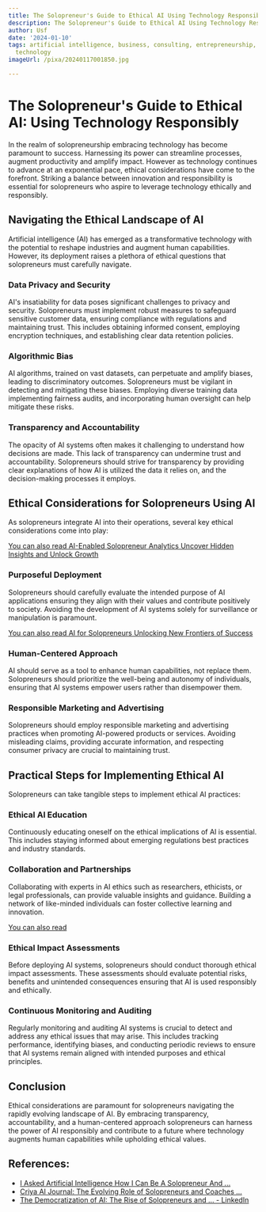 ```yaml
---
title: The Solopreneur's Guide to Ethical AI Using Technology Responsibly
description: The Solopreneur's Guide to Ethical AI Using Technology Responsibly
author: Usf
date: '2024-01-10'
tags: artificial intelligence, business, consulting, entrepreneurship, leadership,
  technology
imageUrl: /pixa/20240117001850.jpg

---
```

# The Solopreneur's Guide to Ethical AI: Using Technology Responsibly

In  the realm of  solopreneurship  embracing technology has become paramount to success.  Harnessing its power can streamline processes, augment productivity and amplify  impact. However as technology continues to advance at an exponential  pace, ethical  considerations have come to the forefront. Striking a balance between innovation and responsibility is essential for solopreneurs who aspire to leverage  technology ethically and responsibly.

## Navigating the Ethical Landscape of AI

Artificial intelligence (AI) has emerged as  a transformative technology with the potential to reshape industries and augment human capabilities. However, its deployment raises a plethora of ethical questions that solopreneurs must carefully navigate.

### Data Privacy and Security

AI's insatiability for data poses significant challenges to privacy and security. Solopreneurs must implement robust measures to safeguard sensitive customer data, ensuring compliance with regulations and maintaining trust.  This includes obtaining informed consent, employing encryption techniques, and establishing clear  data retention policies.

### Algorithmic Bias

AI algorithms, trained on  vast datasets, can perpetuate and  amplify biases, leading to discriminatory outcomes. Solopreneurs must be vigilant in detecting and mitigating  these biases. Employing diverse training data implementing fairness audits, and incorporating human oversight can help mitigate these risks.

### Transparency and Accountability

The opacity  of AI systems often makes it challenging to  understand how decisions are made. This lack of transparency can undermine  trust and accountability. Solopreneurs should  strive for transparency by providing clear explanations  of how AI is  utilized the data it relies on,  and the decision-making processes  it employs.

##  Ethical Considerations for Solopreneurs Using AI

As solopreneurs integrate AI into their  operations, several  key ethical considerations come into play:

[You can also read AI-Enabled Solopreneur Analytics Uncover Hidden Insights and Unlock Growth](AI-Enabled%20Solopreneur%20Analytics%20Uncover%20Hidden%20Insights%20and%20Unlock%20Growth)


### Purposeful Deployment

Solopreneurs should carefully evaluate the intended purpose of AI applications ensuring  they align with their values and contribute positively to society. Avoiding the development of AI systems  solely for surveillance or manipulation is  paramount.

[You can also read AI for Solopreneurs Unlocking New  Frontiers of Success](AI%20for%20Solopreneurs%20Unlocking%20New%20Frontiers%20of%20Success)


### Human-Centered Approach

AI should serve  as a  tool to enhance human capabilities,  not  replace them. Solopreneurs  should prioritize the well-being and  autonomy of individuals, ensuring  that AI systems empower users  rather than disempower them.

### Responsible Marketing and Advertising

Solopreneurs should employ responsible marketing and advertising practices when promoting AI-powered  products or services. Avoiding misleading claims, providing accurate information, and respecting consumer  privacy are crucial to maintaining trust.

## Practical Steps for Implementing Ethical AI

Solopreneurs can take tangible steps to implement  ethical AI practices:

### Ethical AI Education

Continuously  educating  oneself on the ethical implications of  AI is essential. This  includes staying informed about emerging regulations best practices and industry standards.

### Collaboration  and Partnerships

Collaborating with  experts in AI ethics such as researchers, ethicists, or  legal professionals, can provide valuable insights and guidance. Building a network of like-minded individuals can foster collective learning and innovation.

[You can also read ]()


### Ethical Impact Assessments

Before deploying AI  systems, solopreneurs should conduct thorough ethical  impact assessments. These assessments should  evaluate potential risks, benefits and unintended consequences ensuring  that AI  is used  responsibly and ethically.

### Continuous Monitoring and  Auditing

Regularly monitoring and auditing AI systems is crucial to detect and address any ethical issues that may arise. This includes tracking  performance, identifying biases, and conducting periodic reviews to ensure that AI systems remain aligned with intended purposes and ethical principles.

## Conclusion

Ethical considerations are paramount for solopreneurs navigating the rapidly evolving landscape of AI. By  embracing transparency, accountability, and a human-centered approach solopreneurs can harness the power of AI responsibly and contribute to  a future where technology augments human capabilities while  upholding ethical values.

## References:
- [I Asked Artificial Intelligence How I Can Be A Solopreneur And ...](https://medium.datadriveninvestor.com/i-asked-artificial-intelligence-how-i-can-be-a-solopreneur-and-content-creator-using-ai-1c35556b165e)
- [Criya AI Journal: The Evolving Role of Solopreneurs and Coaches ...](https://www.criya.co/article/the-evolving-role-of-solopreneurs-and-coaches-in-an-ai-world)
- [The Democratization of AI: The Rise of Solopreneurs and ... - LinkedIn](https://www.linkedin.com/pulse/democratization-ai-rise-solopreneurs-evolution-ad-al-ghourabi)
